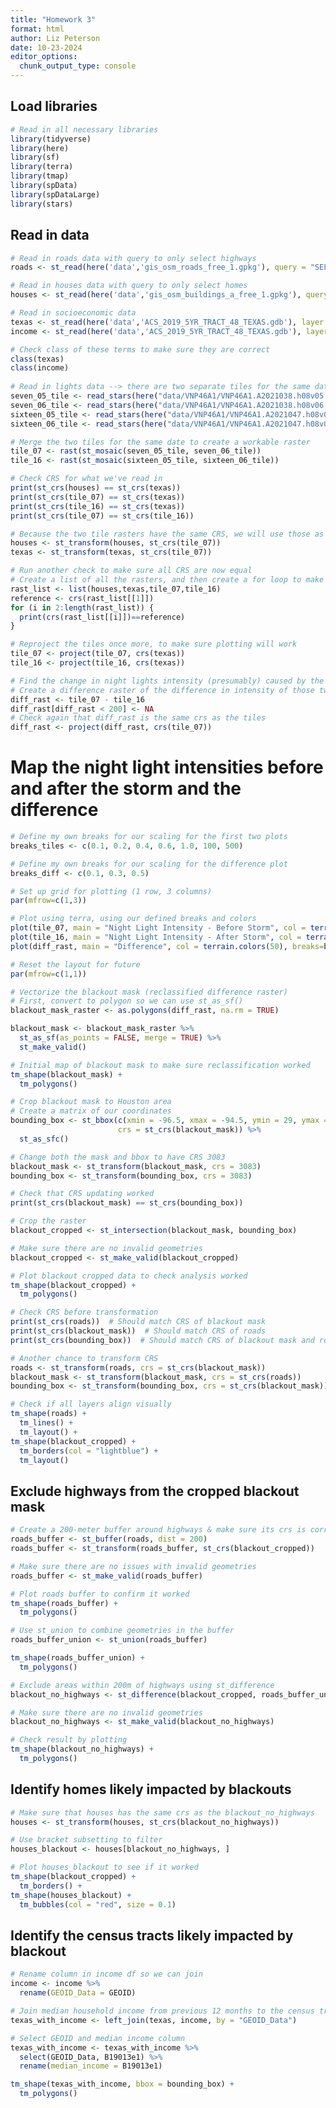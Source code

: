 ```yaml
---
title: "Homework 3"
format: html
author: Liz Peterson
date: 10-23-2024
editor_options: 
  chunk_output_type: console
---
```


## Load libraries
```r
# Read in all necessary libraries
library(tidyverse)
library(here)
library(sf)
library(terra)
library(tmap)
library(spData)
library(spDataLarge)
library(stars)
```

## Read in data
```r
# Read in roads data with query to only select highways 
roads <- st_read(here('data','gis_osm_roads_free_1.gpkg'), query = "SELECT * FROM gis_osm_roads_free_1 WHERE fclass='motorway'")

# Read in houses data with query to only select homes 
houses <- st_read(here('data','gis_osm_buildings_a_free_1.gpkg'), query = "SELECT * FROM gis_osm_buildings_a_free_1 WHERE (type IS NULL AND name IS NULL) OR type in ('residential', 'apartments', 'house', 'static_caravan', 'detached')")

# Read in socioeconomic data
texas <- st_read(here('data','ACS_2019_5YR_TRACT_48_TEXAS.gdb'), layer = 'ACS_2019_5YR_TRACT_48_TEXAS')
income <- st_read(here('data','ACS_2019_5YR_TRACT_48_TEXAS.gdb'), layer = "X19_INCOME")

# Check class of these terms to make sure they are correct
class(texas)
class(income)
                 
# Read in lights data --> there are two separate tiles for the same date
seven_05_tile <- read_stars(here("data/VNP46A1/VNP46A1.A2021038.h08v05.001.2021039064328.tif")) 
seven_06_tile <- read_stars(here("data/VNP46A1/VNP46A1.A2021038.h08v06.001.2021039064329.tif"))
sixteen_05_tile <- read_stars(here("data/VNP46A1/VNP46A1.A2021047.h08v05.001.2021048091106.tif"))
sixteen_06_tile <- read_stars(here("data/VNP46A1/VNP46A1.A2021047.h08v06.001.2021048091105.tif"))
```

```r
# Merge the two tiles for the same date to create a workable raster
tile_07 <- rast(st_mosaic(seven_05_tile, seven_06_tile))
tile_16 <- rast(st_mosaic(sixteen_05_tile, sixteen_06_tile))
```

```r
# Check CRS for what we've read in
print(st_crs(houses) == st_crs(texas))
print(st_crs(tile_07) == st_crs(texas))
print(st_crs(tile_16) == st_crs(texas))
print(st_crs(tile_07) == st_crs(tile_16))
```

```r
# Because the two tile rasters have the same CRS, we will use those as the refernce, and update houses and texas to have that same CRS
houses <- st_transform(houses, st_crs(tile_07))
texas <- st_transform(texas, st_crs(tile_07))
```

```r
# Run another check to make sure all CRS are now equal
# Create a list of all the rasters, and then create a for loop to make sure they all have the same crs, using the CRS of houses as a reference
rast_list <- list(houses,texas,tile_07,tile_16)
reference <- crs(rast_list[[1]])
for (i in 2:length(rast_list)) {
  print(crs(rast_list[[i]])==reference)
}
```

```r
# Reproject the tiles once more, to make sure plotting will work
tile_07 <- project(tile_07, crs(texas))
tile_16 <- project(tile_16, crs(texas))
```

```r
# Find the change in night lights intensity (presumably) caused by the storm
# Create a difference raster of the difference in intensity of those two nights
diff_rast <- tile_07 - tile_16
diff_rast[diff_rast < 200] <- NA
# Check again that diff_rast is the same crs as the tiles
diff_rast <- project(diff_rast, crs(tile_07))
```

# Map the night light intensities before and after the storm and the difference
```r
# Define my own breaks for our scaling for the first two plots
breaks_tiles <- c(0.1, 0.2, 0.4, 0.6, 1.0, 100, 500)

# Define my own breaks for our scaling for the difference plot
breaks_diff <- c(0.1, 0.3, 0.5)

# Set up grid for plotting (1 row, 3 columns)
par(mfrow=c(1,3))

# Plot using terra, using our defined breaks and colors
plot(tile_07, main = "Night Light Intensity - Before Storm", col = terrain.colors(50), breaks=breaks_tiles, legend = FALSE)
plot(tile_16, main = "Night Light Intensity - After Storm", col = terrain.colors(50), breaks=breaks_tiles, legend = FALSE)
plot(diff_rast, main = "Difference", col = terrain.colors(50), breaks=breaks_diff, legend = FALSE)

# Reset the layout for future
par(mfrow=c(1,1))
```

```r
# Vectorize the blackout mask (reclassified difference raster)
# First, convert to polygon so we can use st_as_sf()
blackout_mask_raster <- as.polygons(diff_rast, na.rm = TRUE)

blackout_mask <- blackout_mask_raster %>%
  st_as_sf(as_points = FALSE, merge = TRUE) %>%
  st_make_valid()
```

```r
# Initial map of blackout mask to make sure reclassification worked
tm_shape(blackout_mask) +
  tm_polygons()
```

```r
# Crop blackout mask to Houston area
# Create a matrix of our coordinates
bounding_box <- st_bbox(c(xmin = -96.5, xmax = -94.5, ymin = 29, ymax = 30.5),
                        crs = st_crs(blackout_mask)) %>%
  st_as_sfc()

# Change both the mask and bbox to have CRS 3083
blackout_mask <- st_transform(blackout_mask, crs = 3083)
bounding_box <- st_transform(bounding_box, crs = 3083)

# Check that CRS updating worked
print(st_crs(blackout_mask) == st_crs(bounding_box))

# Crop the raster
blackout_cropped <- st_intersection(blackout_mask, bounding_box)

# Make sure there are no invalid geometries
blackout_cropped <- st_make_valid(blackout_cropped)
```

```r
# Plot blackout cropped data to check analysis worked
tm_shape(blackout_cropped) +
  tm_polygons()
```

```r
# Check CRS before transformation
print(st_crs(roads))  # Should match CRS of blackout mask
print(st_crs(blackout_mask))  # Should match CRS of roads
print(st_crs(bounding_box))  # Should match CRS of blackout mask and roads

# Another chance to transform CRS
roads <- st_transform(roads, crs = st_crs(blackout_mask))
blackout_mask <- st_transform(blackout_mask, crs = st_crs(roads))
bounding_box <- st_transform(bounding_box, crs = st_crs(blackout_mask))
```

```r
# Check if all layers align visually
tm_shape(roads) +
  tm_lines() +
  tm_layout() +
tm_shape(blackout_cropped) +
  tm_borders(col = "lightblue") +
  tm_layout()

```

## Exclude highways from the cropped blackout mask
```r
# Create a 200-meter buffer around highways & make sure its crs is correct
roads_buffer <- st_buffer(roads, dist = 200)
roads_buffer <- st_transform(roads_buffer, st_crs(blackout_cropped))

# Make sure there are no issues with invalid geometries
roads_buffer <- st_make_valid(roads_buffer)
```

```r
# Plot roads buffer to confirm it worked
tm_shape(roads_buffer) +
  tm_polygons()
```

```r
# Use st_union to combine geometries in the buffer
roads_buffer_union <- st_union(roads_buffer)

tm_shape(roads_buffer_union) +
  tm_polygons()
```

```r
# Exclude areas within 200m of highways using st_difference
blackout_no_highways <- st_difference(blackout_cropped, roads_buffer_union)

# Make sure there are no invalid geometries
blackout_no_highways <- st_make_valid(blackout_no_highways)

# Check result by plotting
tm_shape(blackout_no_highways) +
  tm_polygons()
```

## Identify homes likely impacted by blackouts
```r
# Make sure that houses has the same crs as the blackout_no_highways
houses <- st_transform(houses, st_crs(blackout_no_highways))

# Use bracket subsetting to filter
houses_blackout <- houses[blackout_no_highways, ]
```

```r
# Plot houses_blackout to see if it worked
tm_shape(blackout_cropped) +
  tm_borders() +
tm_shape(houses_blackout) +
  tm_bubbles(col = "red", size = 0.1)
```

## Identify the census tracts likely impacted by blackout
```r
# Rename column in income df so we can join
income <- income %>%
  rename(GEOID_Data = GEOID)

# Join median household income from previous 12 months to the census tract
texas_with_income <- left_join(texas, income, by = "GEOID_Data")

# Select GEOID and median income column
texas_with_income <- texas_with_income %>%
  select(GEOID_Data, B19013e1) %>%
  rename(median_income = B19013e1)
```

```r
tm_shape(texas_with_income, bbox = bounding_box) +
  tm_polygons()
```

